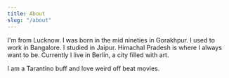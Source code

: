 ```yaml
---
title: About
slug: "/about"
---
```


I'm from Lucknow. I was born in the mid nineties in Gorakhpur. I used to work in Bangalore. I studied in Jaipur. Himachal Pradesh is where I always want to be.
Currently I live in Berlin, a city filled with art.

I am a Tarantino buff and love weird off beat movies.

